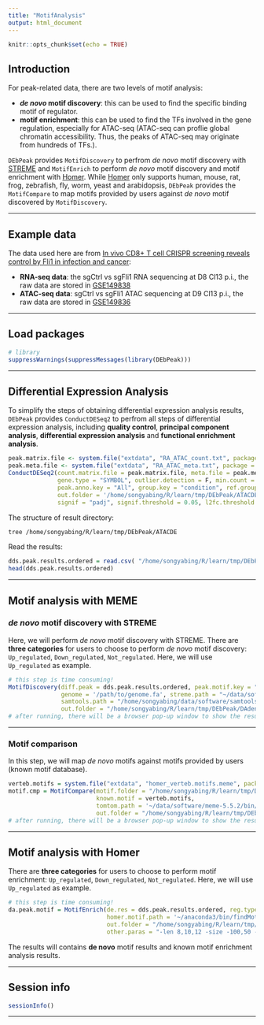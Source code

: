 ```yaml
---
title: "MotifAnalysis"
output: html_document
---
```


```r
knitr::opts_chunk$set(echo = TRUE)
```

## Introduction
For peak-related data, there are two levels of motif analysis:

* ***de novo* motif discovery**: this can be used to find the specific binding motif of regulator. 
* **motif enrichment**: this can be used to find the TFs involved in the gene regulation, especially for ATAC-seq (ATAC-seq can proflie global chromatin accessibility. Thus, the peaks of ATAC-seq may originate from hundreds of TFs.).

`DEbPeak` provides `MotifDiscovery` to perfrom *de novo* motif discovery with [STREME](https://meme-suite.org/meme/tools/streme) and `MotifEnrich` to perform *de novo* motif discovery and motif enrichment with [Homer](http://homer.ucsd.edu/homer/ngs/peakMotifs.html). While [Homer](http://homer.ucsd.edu/homer/ngs/peakMotifs.html) only supports human, mouse, rat, frog, zebrafish, fly, worm, yeast and arabidopsis, `DEbPeak` provides the `MotifCompare` to map motifs provided by users against *de novo* motif discovered by `MotifDiscovery`.

<hr />

## Example data
The data used here are from [In vivo CD8+ T cell CRISPR screening reveals control by Fli1 in infection and cancer](https://doi.org/10.1016/j.cell.2021.02.019):

* **RNA-seq data**: the sgCtrl vs sgFli1 RNA sequencing at D8 Cl13 p.i., the raw data are stored in [GSE149838](https://www.ncbi.nlm.nih.gov/geo/query/acc.cgi?acc=GSE149838)
* **ATAC-seq data**: sgCtrl vs sgFli1 ATAC sequencing at D9 Cl13 p.i., the raw data are stored in [GSE149836](https://www.ncbi.nlm.nih.gov/geo/query/acc.cgi?acc=GSE149836)

<hr />

## Load packages

```r
# library
suppressWarnings(suppressMessages(library(DEbPeak)))
```

<hr />

## Differential Expression Analysis 
To simplify the steps of obtaining differential expression analysis results, `DEbPeak` provides `ConductDESeq2` to perfrom all steps of differential expression analysis, including **quality control**, **principal component analysis**, **differential expression analysis** and **functional enrichment analysis**.

```r
peak.matrix.file <- system.file("extdata", "RA_ATAC_count.txt", package = "DEbPeak")
peak.meta.file <- system.file("extdata", "RA_ATAC_meta.txt", package = "DEbPeak")
ConductDESeq2(count.matrix.file = peak.matrix.file, meta.file = peak.meta.file, data.type = "ATAC",
              gene.type = "SYMBOL", outlier.detection = F, min.count = 0,
              peak.anno.key = "All", group.key = "condition", ref.group = "WT",
              out.folder = '/home/songyabing/R/learn/tmp/DEbPeak/ATACDE',
              signif = "padj", signif.threshold = 0.05, l2fc.threshold = 0, gmt.file = '')
```


The structure of result directory:
```bash
tree /home/songyabing/R/learn/tmp/DEbPeak/ATACDE
```

Read the results:
```r
dds.peak.results.ordered = read.csv( "/home/songyabing/R/learn/tmp/DEbPeak/ATACDE/DEG/Condition_KO_WT_all.csv", row.names = 1)
head(dds.peak.results.ordered)
```

<hr />

## Motif analysis with MEME
### *de novo* motif discovery with STREME
Here, we will perform *de novo* motif discovery with STREME. There are **three categories** for users to choose to perform *de novo* motif discovery: `Up_regulated`, `Down_regulated`, `Not_regulated`. Here, we will use `Up_regulated` as example.

```r
# this step is time consuming!
MotifDiscovery(diff.peak = dds.peak.results.ordered, peak.motif.key = "Up_regulated",
               genome = '/path/to/genome.fa', streme.path = "~/data/software/meme-5.5.2/bin/streme",
               samtools.path = "/home/songyabing/data/software/samtools-1.17/samtools",
               out.folder = "/home/songyabing/R/learn/tmp/DEbPeak/DAdenovo", show.html = FALSE)
# after running, there will be a browser pop-up window to show the results.
```

<hr />

### Motif comparison

In this step, we will map *de novo* motifs against motifs provided by users (known motif database).

```r
verteb.motifs = system.file("extdata", "homer_verteb.motifs.meme", package = "DEbPeak")
motif.cmp = MotifCompare(motif.folder = "/home/songyabing/R/learn/tmp/DEbPeak/DAdenovo",
                         known.motif = verteb.motifs,
                         tomtom.path = '~/data/software/meme-5.5.2/bin/tomtom',
                         out.folder = "/home/songyabing/R/learn/tmp/DEbPeak/DAdenovo", show.html = FALSE)
# after running, there will be a browser pop-up window to show the results.
```

<hr />

## Motif analysis with Homer
There are **three categories** for users to choose to perform motif enrichment: `Up_regulated`, `Down_regulated`, `Not_regulated`. Here, we will use `Up_regulated` as example.
```r
# this step is time consuming!
da.peak.motif = MotifEnrich(de.res = dds.peak.results.ordered, reg.type = "Up_regulated",
                            homer.motif.path = '~/anaconda3/bin/findMotifsGenome.pl',
                            out.folder = "/home/songyabing/R/learn/tmp/DEbPeak/DAmotif",
                            other.paras = "-len 8,10,12 -size -100,50 -S 25")
```

The results will contains **de novo** motif results and known motif enrichment analysis results.

<hr />

## Session info
```r
sessionInfo()
```

<hr />
